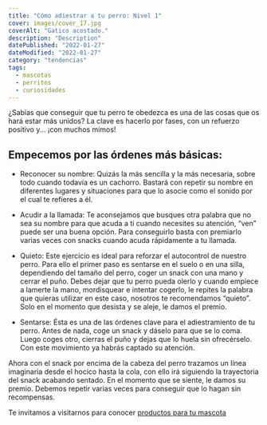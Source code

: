 ```yaml
---
title: "Cómo adiestrar a tu perro: Nivel 1"
cover: images/cover_17.jpg
coverAlt: "Gatico acostado."
description: "Description"
datePublished: "2022-01-27"
dateModified: "2022-01-27"
category: "tendencias"
tags:
  - mascotas
  - perritos
  - curiosidades
---
```


¿Sabías que conseguir que tu perro te obedezca es una de las cosas que os hará estar más unidos? La clave es hacerlo por fases, con un refuerzo positivo y... ¡con muchos mimos!

## Empecemos por las órdenes más básicas:

* Reconocer su nombre: Quizás la más sencilla y la más necesaria, sobre todo cuando todavía es un cachorro. Bastará con repetir su nombre en diferentes lugares y situaciones para que lo asocie como el sonido por el cual te refieres a él.
 
* Acudir a la llamada: Te aconsejamos que busques otra palabra que no sea su nombre para que acuda a ti cuando necesites su atención, “ven” puede ser una buena opción. Para conseguirlo basta con premiarlo varias veces con snacks cuando acuda rápidamente a tu llamada.
 
* Quieto: Este ejercicio es ideal para reforzar el autocontrol de nuestro perro. Para ello el primer paso es sentarse en el suelo o en una silla, dependiendo del tamaño del perro, coger un snack con una mano y cerrar el puño. Debes dejar que tu perro pueda olerlo y cuando empiece a lamerte la mano, mordisquear e intentar cogerlo, le repites la palabra que quieras utilizar en este caso, nosotros te recomendamos “quieto”. Solo en el momento que desista y se aleje, le damos el premio.
 
* Sentarse: Ésta es una de las órdenes clave para el adiestramiento de tu perro. Antes de nada, coge un snack y dáselo para que se lo coma. Luego coges otro, cierras el puño y dejas que lo huela sin ofrecérselo. Con este movimiento ya habrás captado su atención.

Ahora con el snack por encima de la cabeza del perro trazamos un línea imaginaria desde el hocico hasta la cola, con ello irá siguiendo la trayectoria del snack acabando sentado. En el momento que se siente, le damos su premio. Debemos repetir varias veces para conseguir que lo hagan sin recompensas.

Te invitamos a visitarnos para conocer [productos para tu mascota](https://lukamascotas.com.co)